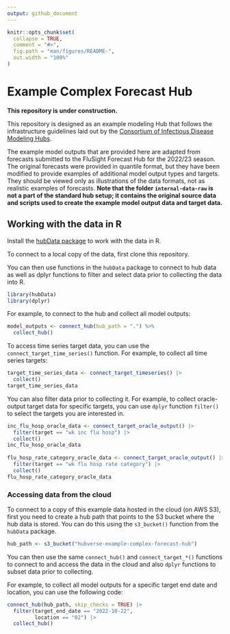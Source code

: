 ```yaml
---
output: github_document
---
```


<!-- README.md is generated from README.Rmd. Please edit that file -->

```r
knitr::opts_chunk$set(
  collapse = TRUE,
  comment = "#>",
  fig.path = "man/figures/README-",
  out.width = "100%"
)
```

# Example Complex Forecast Hub

**This repository is under construction.**

This repository is designed as an example modeling Hub that follows the infrastructure guidelines laid out by the [Consortium of Infectious Disease Modeling Hubs](https://github.com/Infectious-Disease-Modeling-Hubs/).

The example model outputs that are provided here are adapted from forecasts submitted to the FluSight Forecast Hub for the 2022/23 season. The original forecasts were provided in quantile format, but they have been modified to provide examples of additional model output types and targets. They should be viewed only as illustrations of the data formats, not as realistic examples of forecasts. **Note that the folder `internal-data-raw` is not a part of the standard hub setup; it contains the original source data and scripts used to create the example model output data and target data.**

## Working with the data in R

Install the [hubData package](https://infectious-disease-modeling-hubs.github.io/hubData/) to work with the data in R.

To connect to a local copy of the data, first clone this repository.

You can then use functions in the `hubData` package to connect to hub data as well as dplyr functions to filter and select data prior to collecting the data into R. 

```r
library(hubData)
library(dplyr)
```

For example, to connect to the hub and collect all model outputs:

```r
model_outputs <- connect_hub(hub_path = ".") %>%
  collect_hub()
```


To access time series target data, you can use the `connect_target_time_series()` function. For example, to collect all time series targets:

```r
target_time_series_data <- connect_target_timeseries() |>
  collect()
target_time_series_data
```

You can also filter data prior to collecting it. For example, to collect oracle-output target data for specific targets, you can use `dplyr` function `filter()` to select the targets you are interested in.

```r
inc_flu_hosp_oracle_data <- connect_target_oracle_output() |>
  filter(target == "wk inc flu hosp") |>
  collect()
inc_flu_hosp_oracle_data
  
flu_hosp_rate_category_oracle_data <- connect_target_oracle_output() |>
  filter(target == "wk flu hosp rate category") |>
  collect()
flu_hosp_rate_category_oracle_data
```


### Accessing data from the cloud

To connect to a copy of this example data hosted in the cloud (on AWS S3), first you need to create a hub path that points to the S3 bucket where the hub data is stored. You can do this using the `s3_bucket()` function from the `hubData` package.

```r
hub_path <- s3_bucket("hubverse-example-complex-forecast-hub")
```

You can then use the same `connect_hub()` and `connect_target_*()` functions to connect to and access the data in the cloud and also `dplyr` functions to subset data prior to collecting. 

For example, to collect all model outputs for a specific target end date and location, you can use the following code:

```r
connect_hub(hub_path, skip_checks = TRUE) |>
  filter(target_end_date == "2022-10-22",
         location == "02") |>
  collect_hub()
```

